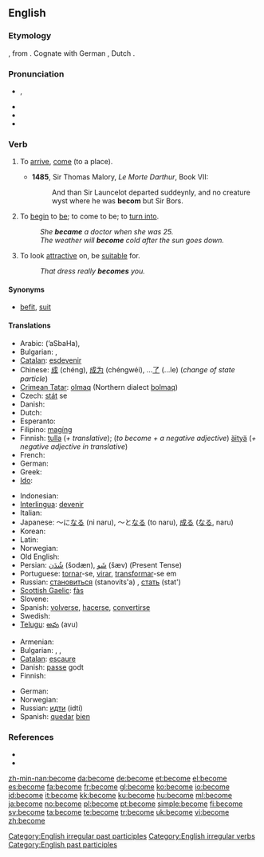 ==English==

{{rank|body|point|letter|347|become|became|second|United}}

===Etymology===
{{etyl|ang}} {{term|becuman}}, from {{proto|Germanic|lang=ang}}.  Cognate with German {{term|bekommen}}, Dutch {{term|bekomen}}.

===Pronunciation===
* {{IPA|/bə'kʌm/|/bɪˈkʌm/}}, {{SAMPA|/b@"kVm, bI"kVm/}}
* {{audio|en-us-become.ogg|Audio (US)}}
* {{rhymes|ʌm}}
* {{hyphenation|be|come}}

===Verb===
{{en-verb|becomes|becoming|became|become}}

# {{intransitive|obsolete}} To [[arrive]], [[come]] (to a place). {{defdate|9th c.}}
#*'''1485''', Sir Thomas Malory, ''Le Morte Darthur'', Book VII:
#*:And than Sir Launcelot departed suddeynly, and no creature wyst where he was '''becom''' but Sir Bors.
# {{context|copulative}} To [[begin]] to [[be]]; to come to be; to [[turn into]]. {{defdate|12th c.}}
#: ''She '''became''' a doctor when she was 25.''
#: ''The weather will '''become''' cold after the sun goes down.''
# {{transitive}} To look [[attractive]] on, be [[suitable]] for. {{defdate|14th c.}}
#: ''That dress really '''becomes''' you.''

====Synonyms====
* {{sense|to be suitable for}} [[befit]], [[suit]]

====Translations====
{{trans-top|To begin to be}}
* Arabic: {{Arab|[[أصبح]]}} (ʼaSbaHa),  {{t|ar|صار|tr=Saara|sc=Arab}}
* Bulgarian: {{t|bg|ставам|sc=Cyrl}},  {{t|bg|случвам се|sc=Cyrl}}
* [[Catalan]]: [[esdevenir]]
* Chinese: [[成]] (chéng), [[成为]] (chéngwéi), ...[[了]] (...le) (''change of state particle'')
* [[Crimean Tatar]]: [[olmaq]] (Northern dialect [[bolmaq]])
* Czech: [[stát]] se
* Danish: {{t+|da|blive}}
* Dutch: {{t+|nl|worden}}
* Esperanto: {{t-|eo|iĝi|xs=Esperanto}}
* Filipino: [[magíng]]
* Finnish: [[tulla]] (''+ translative''); (''to become + a negative adjective'') [[äityä]] (''+ negative adjective in translative'')
* French: {{t+|fr|devenir}}
* German: {{t+|de|werden}}
* Greek: {{t+|el|γίνομαι|tr=ginomai|sc=Grek}}
* [[Ido]]: {{t+|io|divenar|xs=Ido}}
{{trans-mid}}
* Indonesian: {{t+|id|jadi|alt=menjadi|xs=Indonesian}}
* [[Interlingua]]: [[devenir]]
* Italian: {{t+|it|diventare}}
* Japanese: ～に[[なる]] (ni naru), ～と[[なる]] (to naru), [[成る]] ([[なる]], naru)
* Korean: {{t+|ko|되다|sc=Hang}}
* Latin: {{t-|la|fieri}}
* Norwegian: {{t+|no|bli}}
* Old English: {{t-|ang|weorþan|xs=Old English}}
* Persian: [[شُدَن]] (šodæn), [[شَو]] (šæv) (Present Tense)
* Portuguese: [[tornar]]-se, [[virar]], [[transformar]]-se em
* Russian: [[становиться]] (stanovíts'a) {{impf}}, [[стать]] (stat') {{pf}}
* [[Scottish Gaelic]]: [[fàs]]
* Slovene: {{t+|sl|postati}}
* Spanish: [[volver]]se, [[hacer]]se, [[convertir]]se
* Swedish: {{t+|sv|bli}}
* [[Telugu]]: [[అవు]] (avu)
{{trans-bottom}}

{{trans-top|To look attractive on, be suitable for}}
* Armenian: {{t-|hy|սազել|tr=sazel|xs=Armenian}}
* Bulgarian: {{t|bg|приличам|sc=Cyrl}},  {{t|bg|подхождам|sc=Cyrl}},  {{t|bg|отивам|sc=Cyrl}}
* [[Catalan]]: [[escaure]]
* Danish: [[passe]] godt
* Finnish: {{t+|fi|pukea}}
{{trans-mid}}
* German: {{t+|de|stehen}}
* Norwegian: {{t+|no|kle}}
* Russian: [[идти]] (idtí) {{impf}}
* Spanish: [[quedar]] [[bien]]
{{trans-bottom}}

===References===
* {{R:Century 1911}}
* {{R:Webster 1913}}

[[Category:English irregular past participles]]
[[Category:English irregular verbs]]
[[Category:English past participles]]

[[zh-min-nan:become]]
[[da:become]]
[[de:become]]
[[et:become]]
[[el:become]]
[[es:become]]
[[fa:become]]
[[fr:become]]
[[gl:become]]
[[ko:become]]
[[io:become]]
[[id:become]]
[[it:become]]
[[kk:become]]
[[ku:become]]
[[hu:become]]
[[ml:become]]
[[ja:become]]
[[no:become]]
[[pl:become]]
[[pt:become]]
[[simple:become]]
[[fi:become]]
[[sv:become]]
[[ta:become]]
[[te:become]]
[[tr:become]]
[[uk:become]]
[[vi:become]]
[[zh:become]]